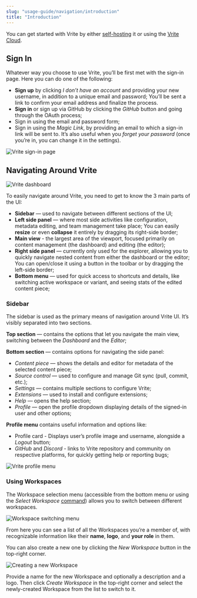 ```yaml
---
slug: "usage-guide/navigation/introduction"
title: "Introduction"
---
```


You can get started with Vrite by either [self-hosting](https://docs.vrite.io/self-hosting/docker) it or using the [Vrite Cloud](https://app.vrite.io/auth).

## Sign In

Whatever way you choose to use Vrite, you’ll be first met with the sign-in page. Here you can do one of the following:

- **Sign up** by clicking _I don’t have an account_ and providing your new username, in addition to a unique email and password; You’ll be sent a link to confirm your email address and finalize the process.
- **Sign in** or sign up via GitHub by clicking the _GitHub_ button and going through the OAuth process;
- Sign in using the email and password form;
- Sign in using the _Magic Link_, by providing an email to which a sign-in link will be sent to. It’s also useful when you _forget your password_ (once you’re in, you can change it in the settings).

![Vrite sign-in page](https://assets.vrite.io/6409e82d7dfc74cef7a72e0d/nFCR9EmtUIUG1WcReL2ec.png?w=1000)

## Navigating Around Vrite

![Vrite dashboard](https://assets.vrite.io/65017ed7b0e627e259623b8a/wEKX8XUGgdsD5pskFznOf.png)

To easily navigate around Vrite, you need to get to know the 3 main parts of the UI:

- **Sidebar** — used to navigate between different sections of the UI;
- **Left side panel** — where most side activities like configuration, metadata editing, and team management take place; You can easily **resize** or even **collapse** it entirely by dragging its right-side border;
- **Main view** - the largest area of the viewport, focused primarily on content management (the dashboard) and editing (the editor);
- **Right side panel** — currently only used for the explorer, allowing you to quickly navigate nested content from either the dashboard or the editor; You can open/close it using a button in the toolbar or by dragging the left-side border;
- **Bottom menu** — used for quick access to shortcuts and details, like switching active workspace or variant, and seeing stats of the edited content piece;

### Sidebar

The sidebar is used as the primary means of navigation around Vrite UI. It’s visibly separated into two sections.

**Top section** — contains the options that let you navigate the main view, switching between the _Dashboard_ and the _Editor_;

**Bottom section** — contains options for navigating the side panel:

- _Content piece_ — shows the details and editor for metadata of the selected content piece;
- _Source control_ — used to configure and manage Git sync (pull, commit, etc.);
- _Settings_ — contains multiple sections to configure Vrite;
- _Extensions_ — used to install and configure extensions;
- _Help_ — opens the help section;
- _Profile_ — open the profile dropdown displaying details of the signed-in user and other options;

**Profile menu** contains useful information and options like:

- Profile card - Displays user’s profile image and username, alongside a _Logout_ button;
- _GitHub_ and _Discord_ - links to Vrite repository and community on respective platforms, for quickly getting help or reporting bugs;

![Vrite profile menu](https://assets.vrite.io/65017ed7b0e627e259623b8a/WjlLIpJQtlwOuK9gfD4Ks.png)

### Using Workspaces

The Workspace selection menu (accessible from the bottom menu or using the _Select Workspace_ [command](/usage-guide/navigation/command-palette)) allows you to switch between different workspaces.

![Workspace switching menu](https://assets.vrite.io/6409e82d7dfc74cef7a72e0d/2VuOAx5D8ZUgG3fVjGCEW.png?w=1000)

From here you can see a list of all the Workspaces you’re a member of, with recognizable information like their **name**, **logo**, and **your role** in them.

You can also create a new one by clicking the _New Workspace_ button in the top-right corner.

![Creating a new Workspace](https://assets.vrite.io/6409e82d7dfc74cef7a72e0d/DfTQ8et6exZUd7bVViHYE.png)

Provide a name for the new Workspace and optionally a description and a logo. Then click _Create Workspace_ in the top-right corner and select the newly-created Workspace from the list to switch to it.

